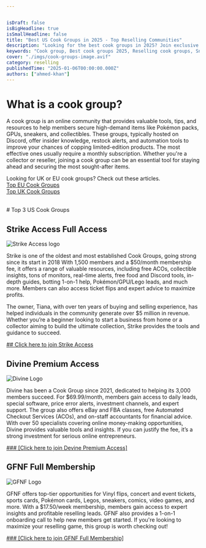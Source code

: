 ```yaml
---


isDraft: false
isBigHeadline: true
isSmallHeadline: false
title: "Best US Cook Groups in 2025 - Top Reselling Communities"
description: "Looking for the best cook groups in 2025? Join exclusive Discord reselling communities for sneakers, Pokémon, GPUs & more. Maximize your profits today!"
keywords: "Cook group, Best cook groups 2025, Reselling cook groups, Sneaker cook group, GPU cook group, Pokémon reselling group, Exclusive resell groups "
cover: "./imgs/cook-groups-image.avif"
category: reselling
publishedTime: "2025-01-06T00:00:00.000Z"
authors: ["ahmed-khan"]
---
```




# What is a cook group?

A cook group is an online community that provides valuable tools, tips, and resources to help members secure high-demand items like Pokémon packs, GPUs, sneakers, and collectibles. These groups, typically hosted on Discord, offer insider knowledge, restock alerts, and automation tools to improve your chances of copping limited-edition products. The most effective ones usually require a monthly subscription. Whether you're a collector or reseller, joining a cook group can be an essential tool for staying ahead and securing the most sought-after items.

Looking for UK or EU cook groups? Check out these articles. <br/>
[Top EU Cook Groups](https://hustlehare.com/articles/article-cookgroupEU)<br/>
[Top UK Cook Groups](https://hustlehare.com/articles/article-cookgroupUK)


<br />
# Top 3 US Cook Groups 

## Strike Access Full Access

![Strike Access logo](./imgs/Strike.jpg)


Strike is one of the oldest and most established Cook Groups, going strong since its start in 2018 With 1,500 members and a $50/month membership fee, it offers a range of valuable resources, including free ACOs, collectible insights, tons of monitors, real-time alerts, free food and Discord tools, in-depth guides, botting 1-on-1 help, Pokémon/GPU/Lego leads, and much more. Members can also access ticket flips and expert advice to maximize profits.

The owner, Tiana, with over ten years of buying and selling experience, has helped individuals in the community generate over $5 million in revenue. Whether you’re a beginner looking to start a business from home or a collector aiming to build the ultimate collection, Strike provides the tools and guidance to succeed.

<a href="https://whop.com/checkout/plan_kSGsfEzIV6QO0/?a=resellgroup&d2c=true" target="_blank" rel="noopener noreferrer">
  ## Click here to join Strike Access
</a>

<br />

## Divine Premium Access


![Divine Logo](./imgs/divine.jpg)


Divine has been a Cook Group since 2021, dedicated to helping its 3,000 members succeed. For $69.99/month, members gain access to daily leads, special software, price error alerts, investment channels, and expert support. The group also offers eBay and FBA classes, free Automated Checkout Services (ACOs), and on-staff accountants for financial advice. With over 50 specialists covering online money-making opportunities, Divine provides valuable tools and insights. If you can justify the fee, it’s a strong investment for serious online entrepreneurs.

<a href="https://whop.com/full-membership-fa/?a=resellgroup" target="_blank" rel="noopener noreferrer">
### [Click here to join Devine Premium Access]
</a>

<br />

## GFNF Full Membership



  ![GFNF Logo](./imgs/gnfg.png)



GFNF offers top-tier opportunities for Vinyl flips, concert and event tickets, sports cards, Pokémon cards, Legos, sneakers, comics, video games, and more. With a $17.50/week membership, members gain access to expert insights and profitable reselling leads. GFNF also provides a 1-on-1 onboarding call to help new members get started. If you're looking to maximize your reselling game, this group is worth checking out!

<a href="https://whop.com/full-membership-fa/?a=resellgroup" target="_blank" rel="noopener noreferrer">
  ### [Click here to join GFNF Full Membership]
</a>
<br />






